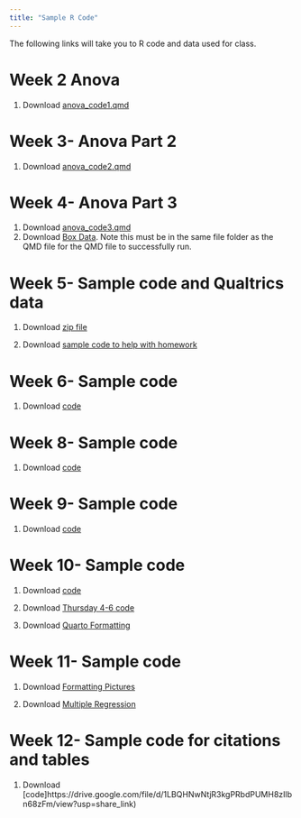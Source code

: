 ```yaml
---
title: "Sample R Code"
---
```


The following links will take you to R code and data used for class.

# Week 2 Anova

1.  <i class="bi bi-download"></i> Download [anova_code1.qmd](https://drive.google.com/file/d/187rYY375SYVeVrb5Thfux5N514oomhDP/view?usp=share_link)

# Week 3- Anova Part 2

1.  <i class="bi bi-download"></i> Download [anova_code2.qmd](https://drive.google.com/file/d/18HCjs1cbOdOHfdEhbgk7X4U4-Jxf-Vb8/view?usp=share_link)

# Week 4- Anova Part 3

1.  <i class="bi bi-download"></i> Download [anova_code3.qmd](https://drive.google.com/file/d/19GMhSWHi9HIwepjtuMExUeEWMsNe7fo7/view?usp=share_link)
2.  <i class="bi bi-download"></i> Download [Box Data](https://drive.google.com/file/d/19HBbv-nZNPG4VAb3C0EOs2XtQWcqK94z/view?usp=share_link). Note this must be in the same file folder as the QMD file for the QMD file to successfully run.

# Week 5- Sample code and Qualtrics data

1.  <i class="bi bi-download"></i> Download [zip file](https://drive.google.com/file/d/1AlOwSQe_hDLFDEfCiGq1vb3Mwgkumco9/view?usp=share_link)

2.  <i class="bi bi-download"></i> Download [sample code to help with homework](https://drive.google.com/file/d/1BAfhoPOF2sA2MXD51PyvGT_mOq-YmGom/view?usp=share_link)

# Week 6- Sample code

1.  <i class="bi bi-download"></i> Download [code](https://drive.google.com/file/d/1Bvw26uh9VfHHODmNO67L7dnbrs6S2x4j/view?usp=share_link)

# Week 8- Sample code

1.  <i class="bi bi-download"></i> Download [code](https://drive.google.com/file/d/1EaMi3zlhj3j7_15fJgHeWoKMTw7vk-pc/view?usp=share_link)

# Week 9- Sample code

1.  <i class="bi bi-download"></i> Download [code](https://drive.google.com/file/d/1GcV_wzwWkGgrWmuRTYhOVDBXPR46zZCD/view?usp=share_link)

# Week 10- Sample code

1.  <i class="bi bi-download"></i> Download [code](https://drive.google.com/file/d/1HGqEc5qRXyToVU9P1uMGTD2EBsz-_PLV/view?usp=share_link)

2.  <i class="bi bi-download"></i> Download [Thursday 4-6 code](https://drive.google.com/file/d/1I0euDuwLot9xebO_vFPe99LVH0qOZjZR/view?usp=share_link)

3.  <i class="bi bi-download"></i> Download [Quarto Formatting](https://drive.google.com/file/d/1IPz6OywLW0SnVhcGhLIQzXAZfktM4O8K/view?usp=share_link)

# Week 11- Sample code

1.  <i class="bi bi-download"></i> Download [Formatting Pictures](https://drive.google.com/file/d/1K5RsViV8KFxmUTTefBEhJQSl0NSPThR_/view?usp=share_link)

2.  <i class="bi bi-download"></i> Download [Multiple Regression](https://drive.google.com/file/d/1KDlGNv0dQeRzU6nl7kuMjQf9QmA5Ae8X/view?usp=share_link)


# Week 12- Sample code for citations and tables

1.  <i class="bi bi-download"></i> Download \[code\]https://drive.google.com/file/d/1LBQHNwNtjR3kgPRbdPUMH8zIlbn68zFm/view?usp=share_link)